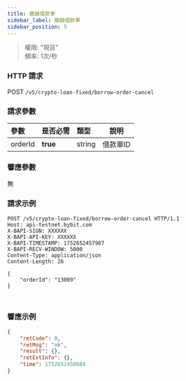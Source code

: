 ```yaml
---
title: 撤銷借款單
sidebar_label: 撤銷借款單
sidebar_position: 5
---
```

> 權限: "現貨"<br/>
> 頻率: 1次/秒

### HTTP 請求
POST `/v5/crypto-loan-fixed/borrow-order-cancel`

### 請求參數
| 參數 | 是否必需 | 類型 | 說明|
|:----- |:-------|:-----|------ |
|orderId |**true** |string |借款單ID|

### 響應參數
無

### 請求示例

<Tabs groupId="programming-languages">
<TabItem value="http" label="HTTP">

```http
POST /v5/crypto-loan-fixed/borrow-order-cancel HTTP/1.1
Host: api-testnet.bybit.com
X-BAPI-SIGN: XXXXXX
X-BAPI-API-KEY: XXXXXX
X-BAPI-TIMESTAMP: 1752652457987
X-BAPI-RECV-WINDOW: 5000
Content-Type: application/json
Content-Length: 26

{
    "orderId": "13009"
}
```

</TabItem>
<TabItem value="python" label="Python">

```python

```

</TabItem>

<TabItem value="Node" label="Node.js">

```n4js

```

</TabItem>
</Tabs>

### 響應示例

```json
{
    "retCode": 0,
    "retMsg": "ok",
    "result": {},
    "retExtInfo": {},
    "time": 1752652458684
}
```

